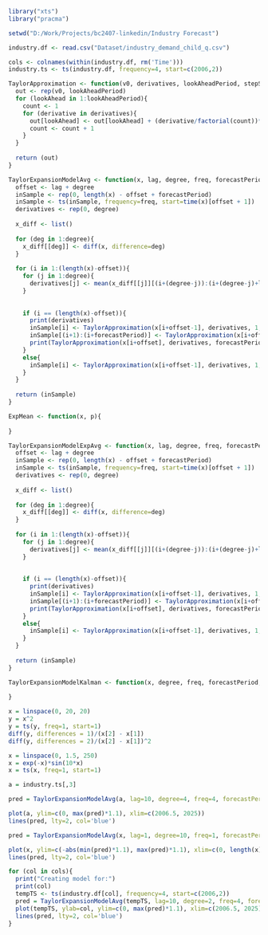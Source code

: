 ```r
library("xts")
library("pracma")

setwd("D:/Work/Projects/bc2407-linkedin/Industry Forecast")

industry.df <- read.csv("Dataset/industry_demand_child_q.csv")
```

```r
cols <- colnames(within(industry.df, rm('Time')))
industry.ts <- ts(industry.df, frequency=4, start=c(2006,2))
```

```r
TaylorApproximation <- function(v0, derivatives, lookAheadPeriod, stepSize){
  out <- rep(v0, lookAheadPeriod)
  for (lookAhead in 1:lookAheadPeriod){
    count <- 1
    for (derivative in derivatives){
      out[lookAhead] <- out[lookAhead] + (derivative/factorial(count))*((lookAhead*stepSize)^count)
      count <- count + 1
    }
  }
  
  return (out)
}
```

```r
TaylorExpansionModelAvg <- function(x, lag, degree, freq, forecastPeriod, stepSize){
  offset <- lag + degree
  inSample <- rep(0, length(x) - offset + forecastPeriod)
  inSample <- ts(inSample, frequency=freq, start=time(x)[offset + 1])
  derivatives <- rep(0, degree)
  
  x_diff <- list()
  
  for (deg in 1:degree){
    x_diff[[deg]] <- diff(x, difference=deg)
  }
  
  for (i in 1:(length(x)-offset)){
    for (j in 1:degree){
      derivatives[j] <- mean(x_diff[[j]][(i+(degree-j)):(i+(degree-j)+lag-1)])/stepSize^j
    }
    
    
    if (i == (length(x)-offset)){
      print(derivatives)
      inSample[i] <- TaylorApproximation(x[i+offset-1], derivatives, 1, stepSize)
      inSample[(i+1):(i+forecastPeriod)] <- TaylorApproximation(x[i+offset], derivatives, forecastPeriod, stepSize)
      print(TaylorApproximation(x[i+offset], derivatives, forecastPeriod, stepSize))
    }
    else{
      inSample[i] <- TaylorApproximation(x[i+offset-1], derivatives, 1, stepSize)
    }
  }
  
  return (inSample)
}
```

```r
ExpMean <- function(x, p){
  
}
```


```r
TaylorExpansionModelExpAvg <- function(x, lag, degree, freq, forecastPeriod, stepSize){
  offset <- lag + degree
  inSample <- rep(0, length(x) - offset + forecastPeriod)
  inSample <- ts(inSample, frequency=freq, start=time(x)[offset + 1])
  derivatives <- rep(0, degree)
  
  x_diff <- list()
  
  for (deg in 1:degree){
    x_diff[[deg]] <- diff(x, difference=deg)
  }
  
  for (i in 1:(length(x)-offset)){
    for (j in 1:degree){
      derivatives[j] <- mean(x_diff[[j]][(i+(degree-j)):(i+(degree-j)+lag-1)])/stepSize^j
    }
    
    
    if (i == (length(x)-offset)){
      print(derivatives)
      inSample[i] <- TaylorApproximation(x[i+offset-1], derivatives, 1, stepSize)
      inSample[(i+1):(i+forecastPeriod)] <- TaylorApproximation(x[i+offset], derivatives, forecastPeriod, stepSize)
      print(TaylorApproximation(x[i+offset], derivatives, forecastPeriod, stepSize))
    }
    else{
      inSample[i] <- TaylorApproximation(x[i+offset-1], derivatives, 1, stepSize)
    }
  }
  
  return (inSample)
}
```

```r
TaylorExpansionModelKalman <- function(x, degree, freq, forecastPeriod, stepSize){
  
}
```

```r
x = linspace(0, 20, 20)
y = x^2
y = ts(y, freq=1, start=1)
diff(y, differences = 1)/(x[2] - x[1])
diff(y, differences = 2)/(x[2] - x[1])^2

```


```r
x = linspace(0, 1.5, 250)
x = exp(-x)*sin(10*x)
x = ts(x, freq=1, start=1)

a = industry.ts[,3]

pred = TaylorExpansionModelAvg(a, lag=10, degree=4, freq=4, forecastPeriod=8, stepSize=0.25)

plot(a, ylim=c(0, max(pred)*1.1), xlim=c(2006.5, 2025))
lines(pred, lty=2, col='blue')

pred = TaylorExpansionModelAvg(x, lag=1, degree=10, freq=1, forecastPeriod=75, stepSize=(2.5/250))

plot(x, ylim=c(-abs(min(pred)*1.1), max(pred)*1.1), xlim=c(0, length(x)*1.25))
lines(pred, lty=2, col='blue')
```

```r
for (col in cols){
  print("Creating model for:")
  print(col)
  tempTS <- ts(industry.df[col], frequency=4, start=c(2006,2))
  pred = TaylorExpansionModelAvg(tempTS, lag=10, degree=2, freq=4, forecastPeriod=8, stepSize=0.25)
  plot(tempTS, ylab=col, ylim=c(0, max(pred)*1.1), xlim=c(2006.5, 2025))
  lines(pred, lty=2, col='blue')
}
```